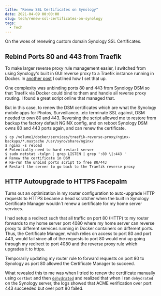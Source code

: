 ```yaml
---
title: "Renew SSL Certificates on Synology"
date: 2021-04-09 00:00:00
slug: tech/renew-ssl-certificates-on-synology
tags:
  - Tech
---
```


On the woes of renewing custom domain Synology SSL Certificates.

## Rebind Ports 80 and 443 from Traefik

To make larger reverse proxy rule management easier, I switched from using Synology's built in GUI reverse proxy to a Traefik instance running in Docker. In [another post](./traefik-reverse-proxy-synology) I outlined how I set that up.

One complexity was unbinding ports 80 and 443 from Synology DSM so that Traefik via Docker could bind to them and handle all reverse proxy routing. I found a great script online that managed that.

But in this case, to renew the DSM certificates which are what the Synology mobile apps for Photos, Surveillance...etc terminate SSL against, DSM needed to own 80 and 443. Reversing the script allowed me to restore from backup the factory default NGINX config, and on reboot Synology DSM owns 80 and 443 ports again, and can renew the certificate.

```
$ cp /volume1/docker/services/traefik-reverse-proxy/nginx-backups/*.mustache /usr/syno/share/nginx/
$ nginx -s reload
# Potentially need to hard restart server
$ sudo netstat -tulpn | grep LISTEN | grep ':80 \|:443 '
# Renew the certificate in DSM
# Re-run the unbind ports script to free 80/443
# Restart the server to go back to the Traefik reverse proxy
```

## HTTP Autoupgrade to HTTPS Facepalm

Turns out an optimization in my router configuration to auto-upgrade HTTP requests to HTTPS became a head scratcher when the built in Synology Certificate Manager wouldn't renew a certificate for my home server services.

I had setup a redirect such that all traffic on port 80 (HTTP) to my router forwards to my home server port 4080 where my home server can reverse proxy to different services running in Docker containers on different ports. Thus, the Certificate Manager, which relies on access to port 80 and port 443, would fail since all of the requests to port 80 would end up going through my redirect to port 4080 and the reverse proxy rule which upgrades it to https.

Temporarily updating my router rule to forward requests on port 80 to Synology as port 80 allowed the Certificate Manager to succeed.

What revealed this to me was when I tried to renew the certificate manually using `certbot` and then [`dehydrated`](https://github.com/dehydrated-io/dehydrated/) and realized that when I ran `dehydrated` on the Synology server, the logs showed that ACME verification over port 443 succeeded but over port 80 failed.
